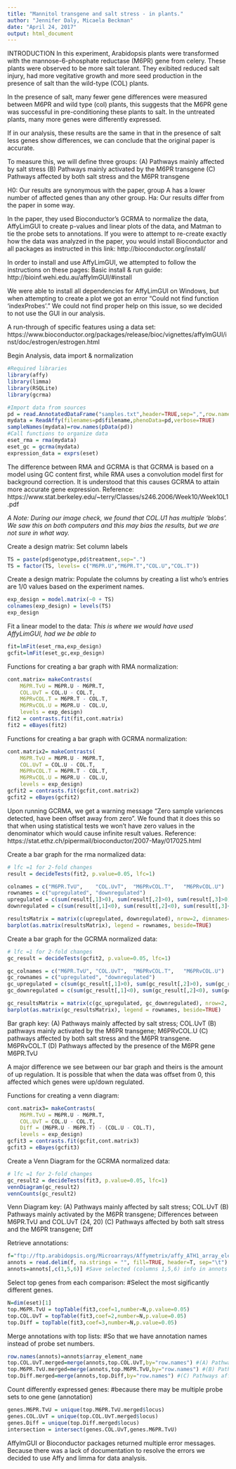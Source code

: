 ```yaml
---
title: "Mannitol transgene and salt stress - in plants."
author: "Jennifer Daly, Micaela Beckman"
date: "April 24, 2017"
output: html_document
---
```

INTRODUCTION
In this experiment, Arabidopsis plants were transformed with the mannose-6-phosphate reductase (M6PR) gene from celery. These plants were observed to be more salt tolerant. They exibited reduced salt injury, had more vegitative growth and more seed production in the presence of salt than the wild-type (COL) plants. 

In the presence of salt, many fewer gene differences were measured between M6PR and wild type (col) plants, this suggests that the M6PR gene was successful in pre-conditioning these plants to salt. In the untreated plants, many more genes were differently expressed. 

If in our analysis, these results are the same in that in the presence of salt less genes show differences, we can conclude that the original paper is accurate. 

To measure this, we will define three groups: 
(A) Pathways mainly affected by salt stress
(B) Pathways mainly activated by the M6PR transgene
(C) Pathways affected by both salt stress and the M6PR transgene

H0: Our results are synonymous with the paper, group A has a lower number of affected genes than any other group. 
Ha: Our results differ from the paper in some way. 

In the paper, they used Bioconductor's GCRMA to normalize the data, AffyLimGUI to create p-values and linear plots of the data, and Matman to tie the probe sets to annotations. 
If you were to attempt to re-create exactly how the data was analyzed in the paper, you would install Bioconductor and all packages as instructed in this link: http://bioconductor.org/install/

In order to install and use AffyLimGUI, we attempted to follow the instructions on these pages:
Basic install & run guide: http://bioinf.wehi.edu.au/affylmGUI/#install

We were able to install all dependencies for AffyLimGUI on Windows, but when attempting to create a plot we got an error "Could not find function 'indexProbes'." We could not find proper help on this issue, so we decided to not use the GUI in our analysis. 

A run-through of specific features using a data set: https://www.bioconductor.org/packages/release/bioc/vignettes/affylmGUI/inst/doc/estrogen/estrogen.html

Begin Analysis, data import & normalization
```r
#Required libraries
library(affy)
library(limma)
library(RSQLite)
library(gcrma)

#Import data from sources
pd = read.AnnotatedDataFrame("samples.txt",header=TRUE,sep=",",row.names=1) 
mydata = ReadAffy(filenames=pd$filename,phenoData=pd,verbose=TRUE)
sampleNames(mydata)=row.names(pData(pd))
#Call functions to organize data
eset_rma = rma(mydata)
eset_gc = gcrma(mydata)
expression_data = exprs(eset)
```

The difference between RMA and GCRMA is that GCRMA is based on a model using GC content first, while RMA uses a convolution model first for background correction. It is understood that this causes GCRMA to attain more accurate gene expression. 
Reference: https://www.stat.berkeley.edu/~terry/Classes/s246.2006/Week10/Week10L1.pdf 

*A Note: During our image check, we found that COL.U1 has multiple 'blobs'. We saw this on both computers and this may bias the results, but we are not sure in what way.* 

Create a design matrix: Set column labels
```r
TS = paste(pd$genotype,pd$treatment,sep=".")
TS = factor(TS, levels= c("M6PR.U","M6PR.T","COL.U","COL.T"))
```

Create a design matrix: Populate the columns by creating a list who's entries are 1/0 values based on the experiment names. 
```r
exp_design = model.matrix(~0 + TS)
colnames(exp_design) = levels(TS)
exp_design
```

Fit a linear model to the data:
*This is where we would have used AffyLimGUI, had we be able to*
```r
fit=lmFit(eset_rma,exp_design)
gcfit=lmFit(eset_gc,exp_design)
```

Functions for creating a bar graph with RMA normalization:
```r
cont.matrix= makeContrasts(
    M6PR.TvU = M6PR.U - M6PR.T,
    COL.UvT = COL.U - COL.T,
    M6PRvCOL.T = M6PR.T - COL.T,
    M6PRvCOL.U = M6PR.U - COL.U,
    levels = exp_design)
fit2 = contrasts.fit(fit,cont.matrix)
fit2 = eBayes(fit2)
```

Functions for creating a bar graph with GCRMA normalization:
```r
cont.matrix2= makeContrasts(
    M6PR.TvU = M6PR.U - M6PR.T,
    COL.UvT = COL.U - COL.T,
    M6PRvCOL.T = M6PR.T - COL.T,
    M6PRvCOL.U = M6PR.U - COL.U,
    levels = exp_design)
gcfit2 = contrasts.fit(gcfit,cont.matrix2)
gcfit2 = eBayes(gcfit2)
```

Upon running GCRMA, we get a warning message "Zero sample variences detected, have been offset away from zero". We found that it does this so that when using statistical tests we won't have zero values in the denominator which would cause infinite result values. Reference: https://stat.ethz.ch/pipermail/bioconductor/2007-May/017025.html

Create a bar graph for the rma normalized data:
```r
# lfc =1 for 2-fold changes
result = decideTests(fit2, p.value=0.05, lfc=1)

colnames = c("M6PR.TvU",	"COL.UvT",	"M6PRvCOL.T",	"M6PRvCOL.U")
rownames = c("upregulated", "downregulated")
upregulated = c(sum(result[,1]>0), sum(result[,2]>0), sum(result[,3]>0), sum(result[,4]>0))
downregulated = c(sum(result[,1]<0), sum(result[,2]<0), sum(result[,3]<0), sum(result[,4]<0))

resultsMatrix = matrix(c(upregulated, downregulated), nrow=2, dimnames=list(rownames, colnames))
barplot(as.matrix(resultsMatrix), legend = rownames, beside=TRUE)
```

Create a bar graph for the GCRMA normalized data:
```r
# lfc =1 for 2-fold changes
gc_result = decideTests(gcfit2, p.value=0.05, lfc=1)

gc_colnames = c("M6PR.TvU",	"COL.UvT",	"M6PRvCOL.T",	"M6PRvCOL.U")
gc_rownames = c("upregulated", "downregulated")
gc_upregulated = c(sum(gc_result[,1]>0), sum(gc_result[,2]>0), sum(gc_result[,3]>0), sum(gc_result[,4]>0))
gc_downregulated = c(sum(gc_result[,1]<0), sum(gc_result[,2]<0), sum(gc_result[,3]<0), sum(gc_result[,4]<0))

gc_resultsMatrix = matrix(c(gc_upregulated, gc_downregulated), nrow=2, dimnames=list(gc_rownames, gc_colnames))
barplot(as.matrix(gc_resultsMatrix), legend = rownames, beside=TRUE)
```

Bar graph key:
(A) Pathways mainly affected by salt stress; COL.UvT
(B) pathways mainly activated by the M6PR transgene; M6PRvCOL.U
(C) pathways affected by both salt stress and the M6PR transgene. M6PRvCOL.T
(D) Pathways affected by the presence of the M6PR gene M6PR.TvU

A major difference we see between our bar graph and theirs is the amount of up regulation. It is possible that when the data was offset from 0, this affected which genes were up/down regulated. 

Functions for creating a venn diagram:
```r
cont.matrix3= makeContrasts(
    M6PR.TvU = M6PR.U - M6PR.T,
    COL.UvT = COL.U - COL.T, 
    Diff = (M6PR.U - M6PR.T) - (COL.U - COL.T),
    levels = exp_design)
gcfit3 = contrasts.fit(gcfit,cont.matrix3)
gcfit3 = eBayes(gcfit3)
```

Create a Venn Diagram for the GCRMA normalized data:
```r
# lfc =1 for 2-fold changes
gc_result2 = decideTests(fit3, p.value=0.05, lfc=1)
vennDiagram(gc_result2)
vennCounts(gc_result2)
```

Venn Diagram key:
(A) Pathways mainly affected by salt stress; COL.UvT
(B) Pathways mainly activated by the M6PR transgene; Differences between M6PR.TvU and COL.UvT (24, 20)
(C) Pathways affected by both salt stress and the M6PR transgene; Diff

Retrieve annotations:
```r
f="ftp://ftp.arabidopsis.org/Microarrays/Affymetrix/affy_ATH1_array_elements-2010-12-20.txt" 
annots = read.delim(f, na.strings = "", fill=TRUE, header=T, sep="\t") 
annots=annots[,c(1,5,6)] #Save selected (columns 1,5,6) info in annots table
```

Select top genes from each comparison:
#Select the most sigificantly different genes. 
```r
N=dim(eset)[1] 
top.M6PR.TvU = topTable(fit3,coef=1,number=N,p.value=0.05) 
top.COL.UvT = topTable(fit3,coef=2,number=N,p.value=0.05) 
top.Diff = topTable(fit3,coef=3,number=N,p.value=0.05) 
```

Merge annotations with top lists:
#So that we have annotation names instead of probe set numbers. 
```r
row.names(annots)=annots$array_element_name 
top.COL.UvT.merged=merge(annots,top.COL.UvT,by="row.names") #(A) Pathways mainly affected by salt stress
top.M6PR.TvU.merged=merge(annots,top.M6PR.TvU,by="row.names") #(B) Pathways mainly activated by the M6PR transgene
top.Diff.merged=merge(annots,top.Diff,by="row.names") #(C) Pathways affected by both salt stress and the M6PR transgene
```

Count differently expressed genes:
#because there may be multiple probe sets to one gene (annotation)
```r
genes.M6PR.TvU = unique(top.M6PR.TvU.merged$locus)
genes.COL.UvT = unique(top.COL.UvT.merged$locus)
genes.Diff = unique(top.Diff.merged$locus)
intersection = intersect(genes.COL.UvT,genes.M6PR.TvU)
```

AffylmGUI or Bioconductor packages returned multiple error messages.  Because there was a lack of documentation to resolve the errors we decided to use Affy and limma for data analysis.

